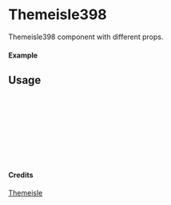 
<Meta of={Themeisle398} title="Themeisle/Themeisle398" />

# Themeisle398

Themeisle398 component with different props.

#### Example

<Canvas of={Themeisle398.Primary} />

## Usage

```ts
import { Themeisle398 } from "yadl-ui";

const Example = () => {
  return (
      <Themeisle398 />
  );
};

export default Example;
```

#### Credits
[Themeisle](https://themeisle.com/illustrations/)
